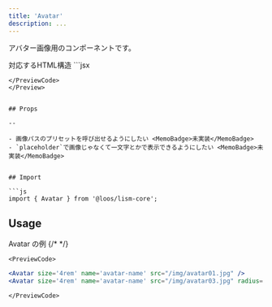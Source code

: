 ```yaml
---
title: 'Avatar'
description: ...
---
```


アバター画像用のコンポーネントです。

<Preview>
	<PreviewTitle>対応するHTML構造</PreviewTitle>
<PreviewCode>
```jsx
<div class="e--avatar">
	<img {...} />
</div>

```
</PreviewCode>
</Preview>


## Props

--

- 画像パスのプリセットを呼び出せるようにしたい <MemoBadge>未実装</MemoBadge>
- `placeholder`で画像じゃなくて一文字とかで表示できるようにしたい <MemoBadge>未実装</MemoBadge>


## Import

```js
import { Avatar } from '@loos/lism-core';
```

## Usage

<Preview>
	<PreviewTitle>Avatar の例</PreviewTitle>
	<PreviewArea resize p={20}>
		<Avatar size='4rem' name='avatar-name' src="/img/avatar01.jpg" />
		<Avatar size='4rem' name='avatar-name' src="/img/avatar03.jpg" radius='4' shadow='1' bd={{w:'2px', c: 'purple:0.4'}}/>
		{/* <Avatar size='4rem' radius='4' shadow='1' bd={{w:'2px', c: 'purple:0.4'}}>
			<Media src="https://images.unsplash.com/photo-1541823709867-1b206113eafd?auto=format&fit=crop&q=60&dpr=2&h=200&w=120&ixid=M3wxMjA3fDB8MXxhbGx8fHx8fHx8fHwxNjk4Nzg5MDE5fA&ixlib=rb-4.0.3" alt='' width='50' height='50' objectFit='cover' objectPosition='center 25%'/>
		</Avatar> */}
	</PreviewArea>
	
	<PreviewCode>
```jsx
<Avatar size='4rem' name='avatar-name' src="/img/avatar01.jpg" />
<Avatar size='4rem' name='avatar-name' src="/img/avatar03.jpg" radius='4' shadow='1' bd={{w:'2px', c: 'purple:0.4'}}/>
```
	</PreviewCode>
</Preview>
